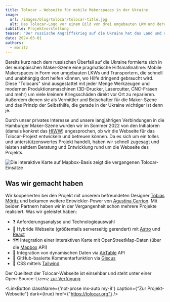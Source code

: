 ```yaml
---
title: Tolocar – Webseite für mobile Makerspaces in der Ukraine
image:
  url: /images/blog/tolocar/tolocar-title.jpg
  alt: Das Tolocar-Logo vor einem Bild von drei umgebauten LKW und deren Besatzung.
subtitle: Projektvorstellung
teaser: "Der russische Angriffskrieg auf die Ukraine hat das Land und die Menschen schwer gezeichnet. Die mobilen Makerspaces namens Tolocar versuchen vor Ort zu reparieren und neue Maker auszubilden. Wir durften die Webseite dafür bauen."
date: 2024-03-01
authors:
  - moritz
---
```


Bereits kurz nach dem russischen Überfall auf die Ukraine formierte sich in der europäischen Maker-Szene eine pragmatische Hilfsmaßnahme: Mobile Makerspaces in Form von umgebauten LKWs und Transportern, die schnell und unabhängig dort helfen können, wo Hilfe dringend gebraucht wird. Diese "Tolocars" sind ausgestattet mit jeder Menge Werkzeugen und modernen Produktionsmaschinen (3D-Drucker, Lasercutter, CNC-Fräsen und mehr) um viele kleinere Kriegsschäden direkt vor Ort zu reparieren. Außerdem dienen sie als Vermittler und Botschafter für die Maker-Szene und das Prinzip der Selbsthilfe, die gerade in der Ukraine wichtiger ist denn je.

Durch unser privates Interesse und unsere langjährigen Verbindungen in die Hamburger Maker-Szene wurden wir im Sommer 2022 von den Initiatoren (damals konkret das [HIWW](https://www.hiww.de/)) angesprochen, ob wir die Webseite für das Tolocar-Projekt entwickeln und betreuen können. Da es sich um ein tolles und unterstützenswertes Projekt handelt, haben wir schnell zugesagt und leisten seitdem Beratung und Entwicklung rund um die Webseite des Projekts.

![Die interaktive Karte auf Mapbox-Basis zeigt die vergangenen Tolocar-Einsätze](/images/blog/tolocar/tolocar-map.jpg)


## Was wir gemacht haben
Wir kooperierten bei den Projekt mit unserem befreundeten Designer [Tobias Möritz](https://moeritz.io/) und bekamen weitere Entwickler-Power von [Agustina Carrion](https://github.com/Agustina-Carrion). Mit beiden Partnern haben wir in der Vergangenheit schon mehrere Projekte realisiert. Was wir geleistet haben:

- ❓ Anforderungsanalyse und Technologieauswahl
- 🎨 Hybride Webseite (größtenteils serverseitig gerendert) mit [Astro](https://astro.build/) und [React](https://react.dev/)
- 🗺️ Integration einer interaktiven Karte mit OpenStreetMap-Daten (über die [Mapbox](https://www.mapbox.com/) API)
- 🧮 Integration von dynamischen Daten via [AirTable](https://www.airtable.com) API
- 💬 GitHub-basierte Kommentarfunktion via [Giscus](https://github.com/giscus/giscus)
- 💅 CSS mittels [Tailwind](https://tailwindcss.com/)

Der Quelltext der Tolocar-Webseite ist einsehbar und steht unter einer Open-Source-Lizenz [zur Verfügung](https://github.com/tolocar-project/website).

<LinkButton
  className={'not-prose mx-auto my-8'}
  caption={"Zur Projekt-Webseite"}
  dark={true}
  href={"https://tolocar.org"}
/>